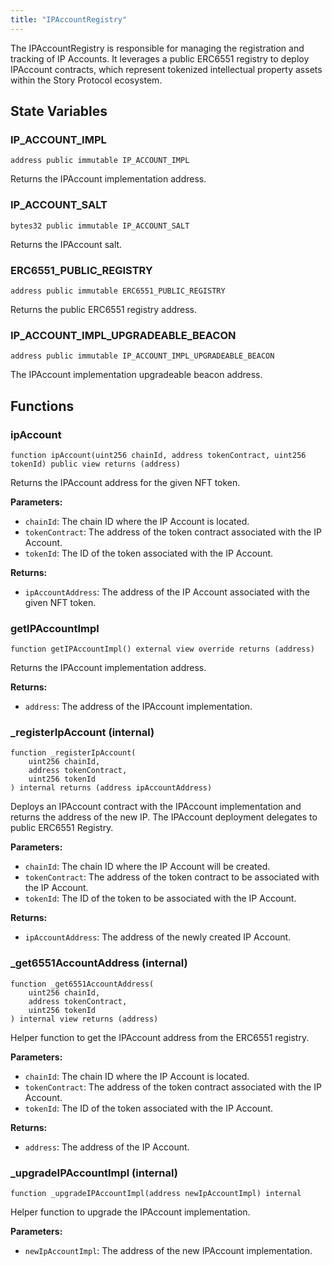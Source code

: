 ```yaml
---
title: "IPAccountRegistry"
---
```


The IPAccountRegistry is responsible for managing the registration and tracking of IP Accounts. It leverages a public ERC6551 registry to deploy IPAccount contracts, which represent tokenized intellectual property assets within the Story Protocol ecosystem.

## State Variables

### IP_ACCOUNT_IMPL

```solidity
address public immutable IP_ACCOUNT_IMPL
```

Returns the IPAccount implementation address.

### IP_ACCOUNT_SALT

```solidity
bytes32 public immutable IP_ACCOUNT_SALT
```

Returns the IPAccount salt.

### ERC6551_PUBLIC_REGISTRY

```solidity
address public immutable ERC6551_PUBLIC_REGISTRY
```

Returns the public ERC6551 registry address.

### IP_ACCOUNT_IMPL_UPGRADEABLE_BEACON

```solidity
address public immutable IP_ACCOUNT_IMPL_UPGRADEABLE_BEACON
```

The IPAccount implementation upgradeable beacon address.

## Functions

### ipAccount

```solidity
function ipAccount(uint256 chainId, address tokenContract, uint256 tokenId) public view returns (address)
```

Returns the IPAccount address for the given NFT token.

**Parameters:**

- `chainId`: The chain ID where the IP Account is located.
- `tokenContract`: The address of the token contract associated with the IP Account.
- `tokenId`: The ID of the token associated with the IP Account.

**Returns:**

- `ipAccountAddress`: The address of the IP Account associated with the given NFT token.

### getIPAccountImpl

```solidity
function getIPAccountImpl() external view override returns (address)
```

Returns the IPAccount implementation address.

**Returns:**

- `address`: The address of the IPAccount implementation.

### _registerIpAccount (internal)

```solidity
function _registerIpAccount(
    uint256 chainId,
    address tokenContract,
    uint256 tokenId
) internal returns (address ipAccountAddress)
```

Deploys an IPAccount contract with the IPAccount implementation and returns the address of the new IP. The IPAccount deployment delegates to public ERC6551 Registry.

**Parameters:**

- `chainId`: The chain ID where the IP Account will be created.
- `tokenContract`: The address of the token contract to be associated with the IP Account.
- `tokenId`: The ID of the token to be associated with the IP Account.

**Returns:**

- `ipAccountAddress`: The address of the newly created IP Account.

### _get6551AccountAddress (internal)

```solidity
function _get6551AccountAddress(
    uint256 chainId,
    address tokenContract,
    uint256 tokenId
) internal view returns (address)
```

Helper function to get the IPAccount address from the ERC6551 registry.

**Parameters:**

- `chainId`: The chain ID where the IP Account is located.
- `tokenContract`: The address of the token contract associated with the IP Account.
- `tokenId`: The ID of the token associated with the IP Account.

**Returns:**

- `address`: The address of the IP Account.

### _upgradeIPAccountImpl (internal)

```solidity
function _upgradeIPAccountImpl(address newIpAccountImpl) internal
```

Helper function to upgrade the IPAccount implementation.

**Parameters:**

- `newIpAccountImpl`: The address of the new IPAccount implementation.
